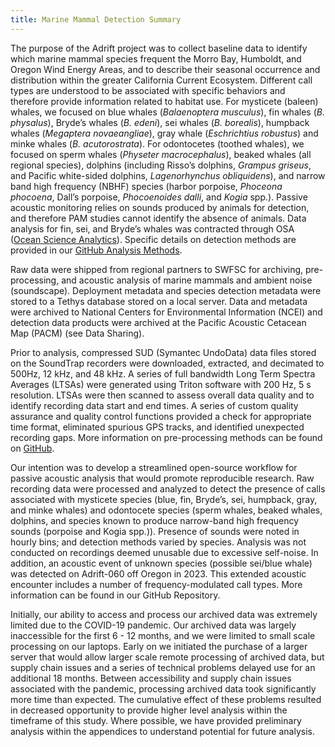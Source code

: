 ```yaml
---
title: Marine Mammal Detection Summary
---
```


The purpose of the Adrift project was to collect baseline data to identify which marine mammal species frequent the Morro Bay, Humboldt, and Oregon Wind Energy Areas, and to describe their seasonal occurrence and distribution within the greater California Current Ecosystem. Different call types are understood to be associated with specific behaviors and therefore provide information related to habitat use. For mysticete (baleen) whales, we focused on blue whales (*Balaenoptera musculus*), fin whales (*B. physalus*), Bryde’s whales (*B. edeni*), sei whales (*B. borealis*), humpback whales (*Megaptera novaeangliae*), gray whale (*Eschrichtius robustus*) and minke whales (*B. acutorostrata*). For odontocetes (toothed whales), we focused on sperm whales (*Physeter macrocephalus*), beaked whales (all regional species), dolphins (including Risso’s dolphins, *Grampus griseus*, and Pacific white-sided dolphins, *Lagenorhynchus obliquidens*), and narrow band high frequency (NBHF) species (harbor porpoise, *Phoceona phocoena*, Dall’s porpoise, *Phocoenoides dalli*, and *Kogia* spp.). Passive acoustic monitoring relies on sounds produced by animals for detection, and therefore PAM studies cannot identify the absence of animals. Data analysis for fin, sei, and Bryde’s whales was contracted through OSA ([Ocean Science Analytics](https://www.oceanscienceanalytics.com/)). Specific details on detection methods are provided in our [GitHub Analysis Methods](https://sael-swfsc.github.io/adrift-analysis-methods/).

Raw data were shipped from regional partners to SWFSC for archiving, pre-processing, and acoustic analysis of marine mammals and ambient noise (soundscape). Deployment metadata and species detection metadata were stored to a Tethys database stored on a local server. Data and metadata were archived to National Centers for Environmental Information (NCEI) and detection data products were archived at the Pacific Acoustic Cetacean Map (PACM) (see Data Sharing).

Prior to analysis, compressed SUD (Symantec UndoData) data files stored on the SoundTrap recorders were downloaded, extracted, and decimated to 500Hz, 12 kHz, and 48 kHz. A series of full bandwidth Long Term Spectra Averages (LTSAs) were generated using Triton software with 200 Hz, 5 s resolution. LTSAs were then scanned to assess overall data quality and to identify recording data start and end times. A series of custom quality assurance and quality control functions provided a check for appropriate time format, eliminated spurious GPS tracks, and identified unexpected recording gaps. More information on pre-processing methods can be found on [GitHub](https://sael-swfsc.github.io/adrift-analysis-methods/content/DataArchive/DataPrep.html).

Our intention was to develop a streamlined open-source workflow for passive acoustic analysis that would promote reproducible research. Raw recording data were processed and analyzed to detect the presence of calls associated with mysticete species (blue, fin, Bryde's, sei, humpback, gray, and minke whales) and odontocete species (sperm whales, beaked whales, dolphins, and species known to produce narrow-band high frequency sounds (porpoise and Kogia spp.)). Presence of sounds were noted in hourly bins; and detection methods varied by species. Analysis was not conducted on recordings deemed unusable due to excessive self-noise. In addition, an acoustic event of unknown species (possible sei/blue whale) was detected on Adrift-060 off Oregon in 2023. This extended acoustic encounter includes a number of frequency-modulated call types. More information can be found in our GitHub Repository.

Initially, our ability to access and process our archived data was extremely limited due to the COVID-19 pandemic. Our archived data was largely inaccessible for the first 6 - 12 months, and we were limited to small scale processing on our laptops. Early on we initiated the purchase of a larger server that would allow larger scale remote processing of archived data, but supply chain issues and a series of technical problems delayed use for an additional 18 months. Between accessibility and supply chain issues associated with the pandemic, processing archived data took significantly more time than expected. The cumulative effect of these problems resulted in decreased opportunity to provide higher level analysis within the timeframe of this study. Where possible, we have provided preliminary analysis within the appendices to understand potential for future analysis.
